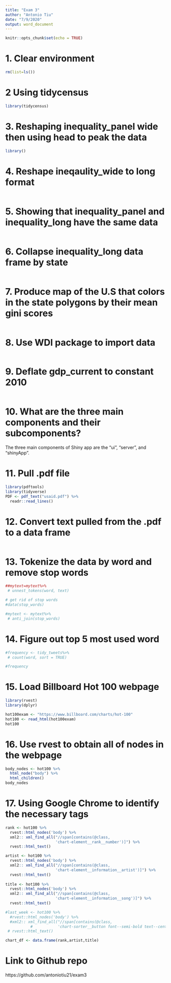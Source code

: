 ```yaml
---
title: "Exam 3"
author: "Antonio Tiu"
date: "7/9/2020"
output: word_document
---
```


```r
knitr::opts_chunk$set(echo = TRUE)
```

# 1. Clear environment
```r
rm(list=ls())
```

# 2 Using tidycensus
```r
library(tidycensus)


```


# 3. Reshaping inequality_panel wide then using head to peak the data
```r
library()
```


# 4. Reshape ineqaulity_wide to long format
```r

```


# 5. Showing that inequality_panel and inequality_long have the same data
```r

```


# 6. Collapse inequality_long data frame by state
```r

```


# 7. Produce map of the U.S that colors in the state polygons by their mean gini scores
```r

```


# 8. Use WDI package to import data 
```r

```


# 9. Deflate gdp_current to constant 2010 
```r

```


# 10. What are the three main components and their subcomponents?
The three main components of Shiny app are the "ui", "server", and "shinyApp". 

# 11. Pull .pdf file
```r
library(pdftools)
library(tidyverse)
PDF <- pdf_text("usaid.pdf") %>%
  readr::read_lines()
```


# 12. Convert text pulled from the .pdf to a data frame
```r

```


# 13. Tokenize the data by word and remove stop words
```r

##mytext=mytext%>%
 # unnest_tokens(word, text)

# get rid of stop words
#data(stop_words)

#mytext <- mytext%>%
 # anti_join(stop_words)

```

# 14. Figure out top 5 most used word 
```r
#frequency <- tidy_tweets%>%
 # count(word, sort = TRUE)

#frequency
```


# 15. Load Billboard Hot 100 webpage
```r
library(rvest)
library(dplyr)

hot100exam <- "https://www.billboard.com/charts/hot-100"
hot100 <- read_html(hot100exam)
hot100

```


# 16. Use rvest to obtain all of nodes in the webpage
```r
body_nodes <- hot100 %>%
  html_node("body") %>%
  html_children()
body_nodes
```



# 17. Using Google Chrome to identify the necessary tags 
```r

rank <- hot100 %>% 
  rvest::html_nodes('body') %>%
  xml2:: xml_find_all("//span[contains(@class, 
                      'chart-element__rank__number')]") %>%
  rvest::html_text()

artist <- hot100 %>% 
  rvest::html_nodes('body') %>%
  xml2:: xml_find_all("//span[contains(@class, 
                      'chart-element__information__artist')]") %>%
  rvest::html_text()
  
title <- hot100 %>% 
  rvest::html_nodes('body') %>%
  xml2:: xml_find_all("//span[contains(@class, 
                      'chart-element__information__song')]") %>%
  rvest::html_text()

#last_week <- hot100 %>% 
  #rvest::html_nodes('body') %>%
  #xml2:: xml_find_all("//span[contains(@class, 
           #           'chart-sorter__button font--semi-bold text--center text--uppercase')]") %>%
 # rvest::html_text()

chart_df <- data.frame(rank,artist,title)
```

# Link to Github repo
https://github.com/antoniotiu21/exam3


